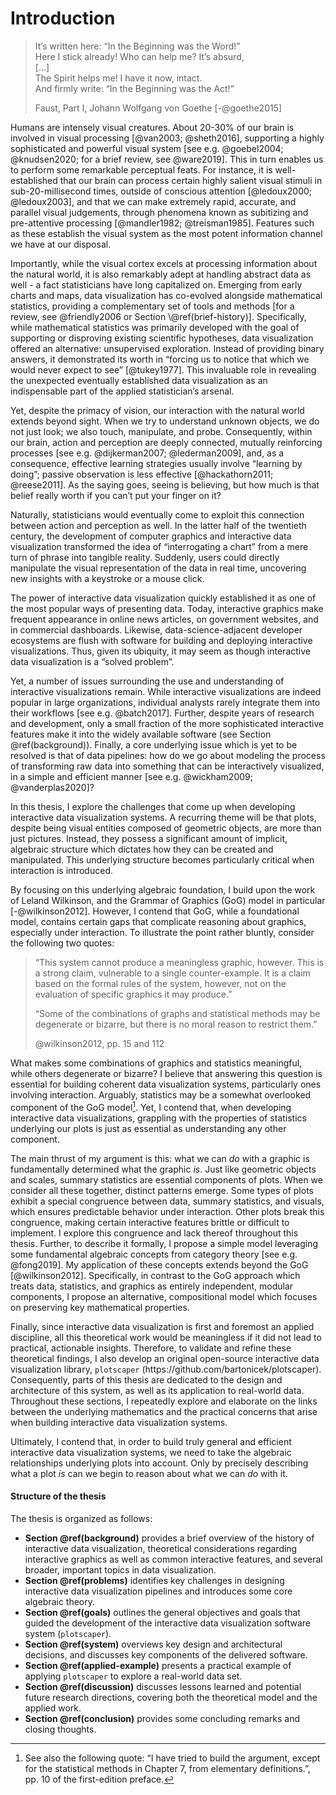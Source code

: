 \mainmatter

# Introduction {#introduction}

> It’s written here: "In the Beginning was the Word!" <br>
> Here I stick already! Who can help me? It’s absurd, <br>
> [...] <br>
> The Spirit helps me! I have it now, intact. <br>
> And firmly write: "In the Beginning was the Act!"
>
> Faust, Part I, Johann Wolfgang von Goethe [-@goethe2015]

Humans are intensely visual creatures. About 20-30% of our brain is involved in visual processing [@van2003; @sheth2016], supporting a highly sophisticated and powerful visual system [see e.g. @goebel2004; @knudsen2020; for a brief review, see @ware2019]. This in turn enables us to perform some remarkable perceptual feats. For instance, it is well-established that our brain can process certain highly salient visual stimuli in sub-20-millisecond times, outside of conscious attention [@ledoux2000; @ledoux2003], and that we can make extremely rapid, accurate, and parallel visual judgements, through phenomena known as subitizing and pre-attentive processing [@mandler1982; @treisman1985]. Features such as these establish the visual system as the most potent information channel we have at our disposal.

Importantly, while the visual cortex excels at processing information about the natural world, it is also remarkably adept at handling abstract data as well - a fact statisticians have long capitalized on. Emerging from early charts and maps, data visualization has co-evolved alongside mathematical statistics, providing a complementary set of tools and methods [for a review, see @friendly2006 or Section \@ref(brief-history)]. Specifically, while mathematical statistics was primarily developed with the goal of supporting or disproving existing scientific hypotheses, data visualization offered an alternative: unsupervised exploration. Instead of providing binary answers, it demonstrated its worth in "forcing us to notice that which we would never expect to see" [@tukey1977]. This invaluable role in revealing the unexpected eventually established data visualization as an indispensable part of the applied statistician's arsenal.

Yet, despite the primacy of vision, our interaction with the natural world extends beyond sight. When we try to understand unknown objects, we do not just look; we also touch, manipulate, and probe. Consequently, within our brain, action and perception are deeply connected, mutually reinforcing processes [see e.g. @dijkerman2007; @lederman2009], and, as a consequence, effective learning strategies usually involve "learning by doing"; passive observation is less effective [@hackathorn2011; @reese2011]. As the saying goes, seeing is believing, but how much is that belief really worth if you can't put your finger on it?

Naturally, statisticians would eventually come to exploit this connection between action and perception as well. In the latter half of the twentieth century, the development of computer graphics and interactive data visualization transformed the idea of "interrogating a chart" from a mere turn of phrase into tangible reality. Suddenly, users could directly manipulate the visual representation of the data in real time, uncovering new insights with a keystroke or a mouse click.

The power of interactive data visualization quickly established it as one of the most popular ways of presenting data. Today, interactive graphics make frequent appearance in online news articles, on government websites, and in commercial dashboards. Likewise, data-science-adjacent developer ecosystems are flush with software for building and deploying interactive visualizations. Thus, given its ubiquity, it may seem as though interactive data visualization is a "solved problem".

Yet, a number of issues surrounding the use and understanding of interactive visualizations remain. While interactive visualizations are indeed popular in large organizations, individual analysts rarely integrate them into their workflows [see e.g. @batch2017]. Further, despite years of research and development, only a small fraction of the more sophisticated interactive features make it into the widely available software (see Section \@ref(background)). Finally, a core underlying issue which is yet to be resolved is that of data pipelines: how do we go about modeling the process of transforming raw data into something that can be interactively visualized, in a simple and efficient manner [see e.g. @wickham2009; @vanderplas2020]?

In this thesis, I explore the challenges that come up when developing interactive data visualization systems. A recurring theme will be that plots, despite being visual entities composed of geometric objects, are more than just pictures. Instead, they possess a significant amount of implicit, algebraic structure which dictates how they can be created and manipulated. This underlying structure becomes particularly critical when interaction is introduced.

By focusing on this underlying algebraic foundation, I build upon the work of Leland Wilkinson, and the Grammar of Graphics (GoG) model in particular [-@wilkinson2012]. However, I contend that GoG, while a foundational model, contains certain gaps that complicate reasoning about graphics, especially under interaction. To illustrate the point rather bluntly, consider the following two quotes:

> "This system cannot produce a meaningless graphic, however. This is a strong claim, vulnerable to a single counter-example. It is a claim based on the formal rules of the system, however, not on the evaluation of specific graphics it may produce."
>
> "Some of the combinations of graphs and statistical methods may be degenerate or bizarre, but there is no moral reason to restrict them."
>
> @wilkinson2012, pp. 15 and 112

What makes some combinations of graphics and statistics meaningful, while others degenerate or bizarre? I believe that answering this question is essential for building coherent data visualization systems, particularly ones involving interaction. Arguably, statistics may be a somewhat overlooked component of the GoG model^[See also the following quote: "I have tried to build the argument, except for the statistical methods in Chapter 7, from elementary definitions.", pp. 10 of the first-edition preface.]. Yet, I contend that, when developing interactive data visualizations, grappling with the properties of statistics underlying our plots is just as essential as understanding any other component.

The main thrust of my argument is this: what we can *do* with a graphic is fundamentally determined what the graphic *is*. Just like geometric objects and scales, summary statistics are essential components of plots. When we consider all these together, distinct patterns emerge. Some types of plots exhibit a special congruence between data, summary statistics, and visuals, which ensures predictable behavior under interaction. Other plots break this congruence, making certain interactive features brittle or difficult to implement. I explore this congruence and lack thereof throughout this thesis. Further, to describe it formally, I propose a simple model leveraging some fundamental algebraic concepts from category theory [see e.g. @fong2019]. My application of these concepts extends beyond the GoG [@wilkinson2012]. Specifically, in contrast to the GoG approach which treats data, statistics, and graphics as entirely independent, modular components, I propose an alternative, compositional model which focuses on preserving key mathematical properties.

Finally, since interactive data visualization is first and foremost an applied discipline, all this theoretical work would be meaningless if it did not lead to practical, actionable insights. Therefore, to validate and refine these theoretical findings, I also develop an original open-source interactive data visualization library, `plotscaper` (https://github.com/bartonicek/plotscaper). Consequently, parts of this thesis are dedicated to the design and architecture of this system, as well as its application to real-world data. Throughout these sections, I repeatedly explore and elaborate on the links between the underlying mathematics and the practical concerns that arise when building interactive data visualization systems. 

Ultimately, I contend that, in order to build truly general and efficient interactive data visualization systems, we need to take the algebraic relationships underlying plots into account. Only by precisely describing what a plot *is* can we begin to reason about what we can *do* with it.

#### Structure of the thesis

The thesis is organized as follows:

- **Section \@ref(background)** provides a brief overview of the history of interactive data visualization, theoretical considerations regarding interactive graphics as well as common interactive features, and several broader, important topics in data visualization. 
- **Section \@ref(problems)** identifies key challenges in designing interactive data visualization pipelines and introduces some core algebraic theory. 
- **Section \@ref(goals)** outlines the general objectives and goals that guided the development of the interactive data visualization software system (`plotscaper`).
- **Section \@ref(system)** overviews key design and architectural decisions, and discusses key components of the delivered software. 
- **Section \@ref(applied-example)** presents a practical example of applying `plotscaper` to explore a real-world data set. 
- **Section \@ref(discussion)** discusses lessons learned and potential future research directions, covering both the theoretical model and the applied work.
- **Section \@ref(conclusion)** provides some concluding remarks and closing thoughts.
